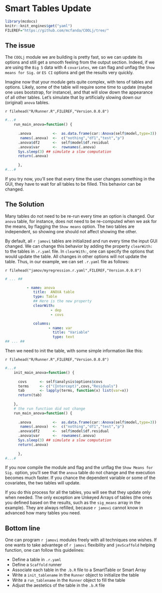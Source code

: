 # Smart Tables Update

```r
library(mcdocs)
knitr::knit_engines$get("yaml")
FILEREF="https://github.com/mcfanda/COOLj/tree/"
```

## The issue

The `COOLj` module we are building is pretty fast, so we can update its options and still get a smooth feeling from the output section. Indeed, if we are using the `Big 5` data with 4 `covariates`, we can flag and unflag the `Show means for Sig.` or `ES CI` options and get the results very quickly. 

Imagine now that your module gets quite complex, with tens of tables and options. Likely, some of the table will require some time to update (maybe one uses bootstrap, for instance), and that will slow down the appearance of all other tables. Let's simulate that by artificially slowing down our (original) `anova` tables.

`r filehead("R/Runner.R",FILEREF,"Version.0.0.8")`
```r
#...#
    run_main_anova=function() {
      
      .anova          <-  as.data.frame(car::Anova(self$model,type=3))
       names(.anova)  <-  c("nothing","df1","test","p")
      .anova$df2      <-  self$model$df.residual
      .anova$var      <-  rownames(.anova)
      Sys.sleep(3) ## simulate a slow computation
      return(.anova)
       
      },
#...#
```

If you try now, you'll see that every time the user changes something in the GUI, they have to wait for all tables to be filled. This behavior can be changed.

## The Solution

Many tables do not need to be re-run every time an option is changed. Our `anova` table, for instance, does not need to be re-computed when we ask for the means, by flagging the `Show means` option. The two tables are independent, so showing one should not affect showing the other.

By default, all `r jamovi` tables are initialized and run every time the input GUI changed. We can change this behavior by adding the property `clearWith:` to the tables in `.r.yaml` file. In `clearWith:`, one can specify the options that would update the table. All changes in other options will not update the table. Thus, in our example, we can set `.r.yaml` file as follows:

`r filehead("jamov/myregression.r.yaml",FILEREF,"Version.0.0.8")`
```yaml
# ... ##

          - name: anova
             title:  ANOVA table
             type: Table
             ## Here is the new property
             clearWith:
                     - dep
                     - covs

             columns:
                    - name: var
                      title: "Variable"
                      type: text
## ... ##       


```

Then we need to init the table, with some simple information like this:

`r filehead("R/Runner.R",FILEREF,"Version.0.0.8")`
```r
#...#
    init_main_anova=function() {
      
      covs      <- self$analysis$options$covs
      terms     <- c("(Intercept)",covs,"Residuals")
      tab       <- lapply(terms, function(x) list(var=x))
      return(tab)
      
    },
    # the run function did not change
    run_main_anova=function() {
      
      .anova          <-  as.data.frame(car::Anova(self$model,type=3))
       names(.anova)  <-  c("nothing","df1","test","p")
      .anova$df2      <-  self$model$df.residual
      .anova$var      <-  rownames(.anova)
      Sys.sleep(3) ## simulate a slow computation
      return(.anova)
       
      },
#...#
```


If you now compile the module and flag and the unflag the `Show Means for Sig.` option, you'll see that the `anova` table do not change and the execution becomes much faster. If you chance the dependent variable or some of the covariates, the two tables will update.

If you do this process for all the tables, you will see that they update only when needed. The only exception are Unkeyed Arrays of tables (the ones you defined based on the results, such as the `sig_means` array in the example). They are always refilled, because `r jamovi` cannot know in advanced how many tables you need.

## Bottom line

One can program `r jamovi` modules freely with all techniques one wishes. If one wants to take advantege of `r jamovi` flexibility and `jmvScaffold` helping function, one can follow this guidelines:

* Define a table in `.r.yaml`
* Define a `Scaffold` runner
* Associate each table in the `.b.R` file to a SmartTable or Smart Array
* Write a `init_tablename` in the `Runner` object to initialize the table
* Write a `run_tablename` in the `Runner` object to fill the table
* Adjust the aestetics of the table in the `.b.R` file



